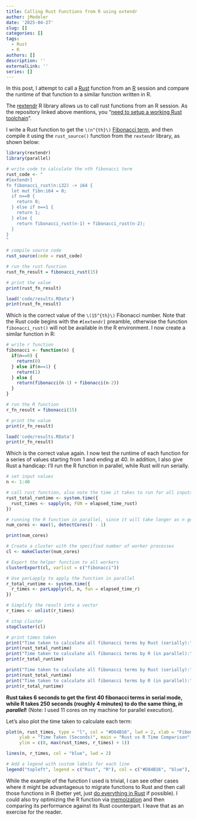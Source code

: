 ```yaml
---
title: Calling Rust Functions from R using extendr
author: jModeler
date: '2025-04-27'
slug: []
categories: []
tags:
  - Rust
  - R
authors: []
description: ''
externalLink: ''
series: []
---
```

In this post, I attempt to call a [Rust](https://www.rust-lang.org/) function from an [R](https://cran.r-project.org/) session and compare the runtime of that function to a similar function written in R. 

The [rextendr](https://github.com/extendr/rextendr) R library allows us to call rust functions from an R session. As the repository linked above mentions, you "[need to setup a working Rust toolchain](https://cran.r-project.org/)". 

I write a Rust function to get the `\(n^{th}\)` [Fibonacci term](https://en.wikipedia.org/wiki/Fibonacci_sequence), and then compile it using the `rust_source()` function from the `rextendr` library, as shown below:

```r
library(rextendr)
library(parallel)

# write code to calculate the nth fibonacci term
rust_code <- "
#[extendr]
fn fibonacci_rust(n:i32) -> i64 {
  let mut fibn:i64 = 0;
  if n==0 {
    return 0;
  } else if n==1 {
    return 1;
  } else {
    return fibonacci_rust(n-1) + fibonacci_rust(n-2);
  }
}
"

# compile source code
rust_source(code = rust_code)

# run the rust function
rust_fn_result = fibonacci_rust(15)

# print the value 
print(rust_fn_result)
```

```r
load('code/results.RData')
print(rust_fn_result)
```

Which is the correct value of the `\(15^{th}\)` Fibonacci number. Note that the Rust code begins with the `#[extendr]` preamble, otherwise the function `fibonacci_rust()` will not be available in the R environment. 
I now create a similar function in R:

```r
# write r function
fibonacci <- function(n) {
  if(n==0) {
    return(0)
  } else if(n==1) {
    return(1)
  } else {
    return(fibonacci(n-1) + fibonacci(n-2))
  }
}

# run the R function
r_fn_result = fibonacci(15)

# print the value 
print(r_fn_result)
```

```r
load('code/results.RData')
print(r_fn_result)
```

Which is the correct value again. I now test the runtime of each function for a series of values starting from 1 and ending at 40. In addition, I also give Rust a handicap: I'll run the R function in parallel, while Rust will run serially.
```r
# set input values
n <- 1:40

# call rust function, also note the time it takes to run for all inputs
rust_total_runtime <- system.time({
  rust_times <- sapply(n, FUN = elapsed_time_rust) 
})

# running the R function in parallel, since it will take longer as n gets larger
num_cores <- max(1, detectCores() - 1)

print(num_cores)

# Create a cluster with the specified number of worker processes
cl <- makeCluster(num_cores)

# Export the helper function to all workers
clusterExport(cl, varlist = c("fibonacci"))

# Use parLapply to apply the function in parallel
r_total_runtime <- system.time({
  r_times <- parLapply(cl, n, fun = elapsed_time_r)
})

# Simplify the result into a vector
r_times <- unlist(r_times)

# stop cluster
stopCluster(cl)

# print times taken
print("Time taken to calculate all fibonacci terms by Rust (serially):")
print(rust_total_runtime)
print("Time taken to calculate all fibonacci terms by R (in parallel):")
print(r_total_runtime)
```

```r
print("Time taken to calculate all fibonacci terms by Rust (serially):")
print(rust_total_runtime)
print("Time taken to calculate all fibonacci terms by R (in parallel):")
print(r_total_runtime)
```

**Rust takes 6 seconds to get the first 40 fibonacci terms in serial mode, while R takes 250 seconds (roughly 4 minutes) to do the same thing, _in parallel_!** (Note: I used 11 cores on my machine for parallel execution).

Let's also plot the time taken to calculate each term:
```r
plot(n, rust_times, type = "l", col = "#D84B16", lwd = 2, xlab = "Fibonacci Term Number", 
     ylab = "Time Taken (Seconds)", main = "Rust vs R Time Comparison",
     ylim = c(0, max(rust_times, r_times) + 1))

lines(n, r_times, col = "blue", lwd = 2)

# Add a legend with custom labels for each line
legend("topleft", legend = c("Rust", "R"), col = c("#D84B16", "blue"), lwd = 2)
```

While the example of the function I used is trivial, I can see other cases where it might be advantageous to migrate functions to Rust and then call those functions in R (better yet, just [do everything in Rust](https://www.nature.com/articles/d41586-020-03382-2) if possible). I could also try optimizing the R function via [memoization](https://en.wikipedia.org/wiki/Memoization) and then comparing its performance against its Rust counterpart. I leave that as an exercise for the reader.


